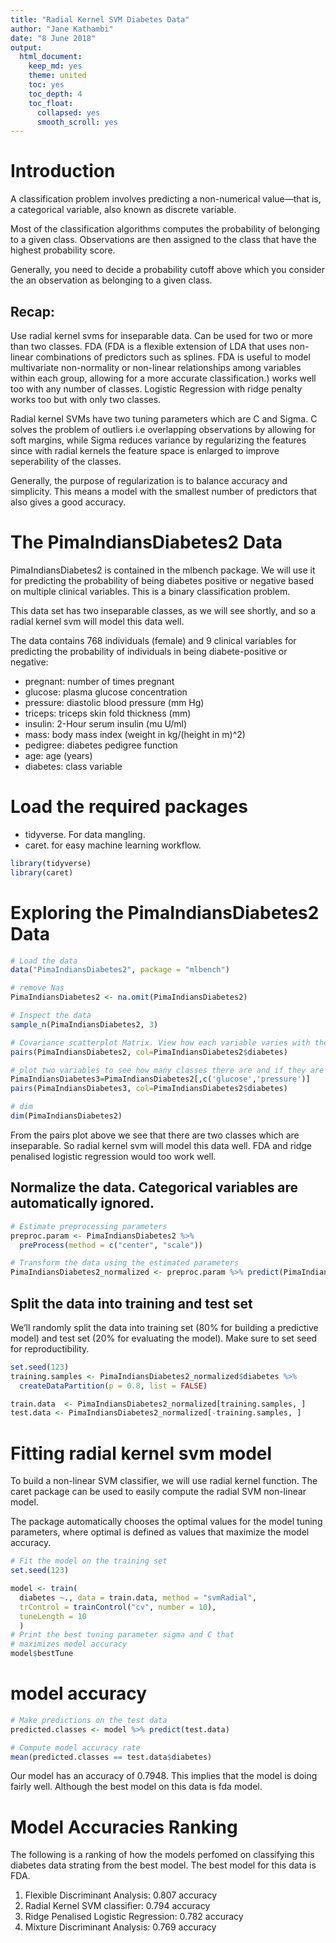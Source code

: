 ```yaml
---
title: "Radial Kernel SVM Diabetes Data"
author: "Jane Kathambi"
date: "8 June 2018"
output: 
  html_document:
    keep_md: yes
    theme: united
    toc: yes
    toc_depth: 4
    toc_float:
      collapsed: yes
      smooth_scroll: yes
---
```


# Introduction
A classification problem involves predicting a non-numerical value—that is, a categorical variable, also known as discrete variable.

Most of the classification algorithms computes the probability of belonging to a given class. Observations are then assigned to the class that have the highest probability score.

Generally, you need to decide a probability cutoff above which you consider the an observation as belonging to a given class.

## Recap:
Use radial kernel svms for inseparable data. Can be used for two or more than two classes. FDA (FDA is a flexible extension of LDA that uses non-linear combinations of predictors such as splines. FDA is useful to model multivariate non-normality or non-linear relationships among variables within each group, allowing for a more accurate classification.) works well too with any number of classes. Logistic Regression with ridge penalty works too but with only two classes.

Radial kernel SVMs have two tuning parameters which are C and Sigma. C solves the problem of outliers i.e overlapping observations by allowing for soft margins, while Sigma reduces variance by regularizing the features since with radial kernels the feature space is enlarged to improve seperability of the classes.

Generally, the purpose of regularization is to balance accuracy and simplicity.
This means a model with the smallest number of predictors that also gives a good accuracy. 

# The PimaIndiansDiabetes2 Data
PimaIndiansDiabetes2 is contained in the mlbench package. We will use it for predicting the probability of being diabetes positive or negative based on multiple clinical variables. This is a binary classification problem.

This data set has two inseparable classes, as we will see shortly, and so a radial kernel svm will model this data well.

The data contains 768 individuals (female) and 9 clinical variables for predicting the probability of individuals in being diabete-positive or negative:

* pregnant: number of times pregnant
* glucose: plasma glucose concentration
* pressure: diastolic blood pressure (mm Hg)
* triceps: triceps skin fold thickness (mm)
* insulin: 2-Hour serum insulin (mu U/ml)
* mass: body mass index (weight in kg/(height in m)^2)
* pedigree: diabetes pedigree function
* age: age (years)
* diabetes: class variable

# Load the required packages
* tidyverse. For data mangling.
* caret. for easy machine learning workflow.

```r
library(tidyverse)
library(caret)
```

# Exploring the PimaIndiansDiabetes2 Data

```r
# Load the data
data("PimaIndiansDiabetes2", package = "mlbench")

# remove Nas
PimaIndiansDiabetes2 <- na.omit(PimaIndiansDiabetes2)

# Inspect the data
sample_n(PimaIndiansDiabetes2, 3)

# Covariance scatterplot Matrix. View how each variable varies with the rest as well as how the classes are distributed.
pairs(PimaIndiansDiabetes2, col=PimaIndiansDiabetes2$diabetes)

# plot two variables to see how many classes there are and if they are separable.
PimaIndiansDiabetes3=PimaIndiansDiabetes2[,c('glucose','pressure')]
pairs(PimaIndiansDiabetes3, col=PimaIndiansDiabetes2$diabetes)

# dim
dim(PimaIndiansDiabetes2)
```

From the pairs plot above we see that there are two classes which are inseparable. So radial kernel svm will model this data well. FDA and ridge penalised logistic regression would too work well.

## Normalize the data. Categorical variables are automatically ignored.
```r
# Estimate preprocessing parameters
preproc.param <- PimaIndiansDiabetes2 %>% 
  preProcess(method = c("center", "scale"))

# Transform the data using the estimated parameters
PimaIndiansDiabetes2_normalized <- preproc.param %>% predict(PimaIndiansDiabetes2)

```


## Split the data into training and test set
We'll randomly split the data into training set (80% for building a predictive model) and test set (20% for evaluating the model). Make sure to set seed for reproductibility.
```r
set.seed(123)
training.samples <- PimaIndiansDiabetes2_normalized$diabetes %>% 
  createDataPartition(p = 0.8, list = FALSE)

train.data  <- PimaIndiansDiabetes2_normalized[training.samples, ]
test.data <- PimaIndiansDiabetes2_normalized[-training.samples, ]

```


# Fitting radial kernel svm model

To build a non-linear SVM classifier, we will use radial kernel function. The caret package can be used to easily compute the radial SVM non-linear model.

The package automatically chooses the optimal values for the model tuning parameters, where optimal is defined as values that maximize the model accuracy.

```r
# Fit the model on the training set
set.seed(123)

model <- train(
  diabetes ~., data = train.data, method = "svmRadial",
  trControl = trainControl("cv", number = 10),
  tuneLength = 10
  )
# Print the best tuning parameter sigma and C that
# maximizes model accuracy
model$bestTune
```

# model accuracy

```r
# Make predictions on the test data
predicted.classes <- model %>% predict(test.data)

# Compute model accuracy rate
mean(predicted.classes == test.data$diabetes)
```

Our model has an accuracy of 0.7948. This implies that the model is doing fairly well. Although the best model on this data is fda model.

# Model Accuracies Ranking
The following is a ranking of how the models perfomed on classifying this diabetes data strating from the best model. The best model for this data is FDA.

1. Flexible Discriminant Analysis: 0.807 accuracy
2. Radial Kernel SVM classifier: 0.794 accuracy
3. Ridge Penalised Logistic Regression: 0.782 accuracy
4. Mixture Discriminant Analysis: 0.769 accuracy

